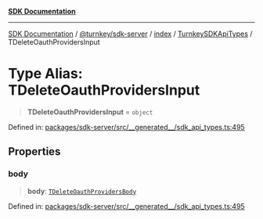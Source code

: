 [**SDK Documentation**](../../../../../../README.mdx)

***

[SDK Documentation](../../../../../../packages.mdx) / [@turnkey/sdk-server](../../../../README.mdx) / [index](../../../README.mdx) / [TurnkeySDKApiTypes](../README.mdx) / TDeleteOauthProvidersInput

# Type Alias: TDeleteOauthProvidersInput

> **TDeleteOauthProvidersInput** = `object`

Defined in: [packages/sdk-server/src/\_\_generated\_\_/sdk\_api\_types.ts:495](https://github.com/tkhq/sdk/blob/fd49bfe86475c8603b3eb385aa101efa36fa32fc/packages/sdk-server/src/__generated__/sdk_api_types.ts#L495)

## Properties

### body

> **body**: [`TDeleteOauthProvidersBody`](TDeleteOauthProvidersBody.mdx)

Defined in: [packages/sdk-server/src/\_\_generated\_\_/sdk\_api\_types.ts:495](https://github.com/tkhq/sdk/blob/fd49bfe86475c8603b3eb385aa101efa36fa32fc/packages/sdk-server/src/__generated__/sdk_api_types.ts#L495)
